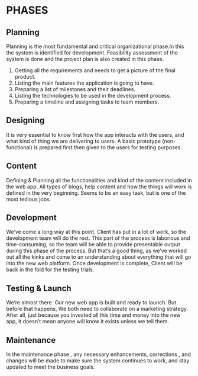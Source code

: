 # **PHASES**

## **Planning**

Planning is the most fundamental and critical organizational phase.In this the system is identified for development. Feasibility assessment of the system is done and the project plan is also created in this phase.

1. Getting all the requirements and needs to get a picture of the final product.
2. Listing the main features the application is going to have.
3. Preparing a list of milestones and their deadlines.
4. Listing the technologies to be used in the development process.
5. Preparing a timeline and assigning tasks to team members.

## **Designing**

It is very essential to know first how the app interacts with the users, and what kind of thing we are delivering to users. A basic prototype (non-functional) is prepared first then given to the users for testing purposes.

## **Content**

Defining & Planning all the functionalities and kind of the content included in the web app. All types of blogs, help content and how the things will work is defined in the very beginning. Seems to be an easy task, but is one of the most tedious jobs.

## **Development**

We’ve come a long way at this point. Client has put in a lot of work, so the development team will do the rest. This part of the process is laborious and time-consuming, so the team will be able to provide presentable output during this phase of the process. But that’s a good thing, as we’ve worked out all the kinks and come to an understanding about everything that will go into the new web platform. Once development is complete, Client will be back in the fold for the testing trials.

## **Testing & Launch**

We’re almost there. Our new web app is built and ready to launch. But before that happens, We both need to collaborate on a marketing strategy. After all, just because you invested all this time and money into the new app, it doesn’t mean anyone will know it exists unless we tell them.

## 

## **Maintenance**

In the maintenance phase , any necessary enhancements, corrections , and changes will be made to make sure the system continues to work, and stay updated to meet the business goals.